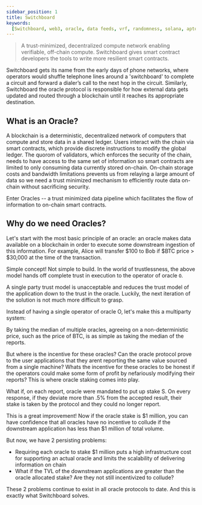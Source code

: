 ```yaml
---
sidebar_position: 1
title: Switchboard
keywords:
  [Switchboard, web3, oracle, data feeds, vrf, randomness, solana, aptos, near]
---
```


> A trust-minimized, decentralized compute network enabling verifiable,
> off-chain compute. Switchboard gives smart contract developers the tools to
> write more resilient smart contracts.

Switchboard gets its name from the early days of phone networks, where operators
would shuffle telephone lines around a 'switchboard' to complete a circuit and
forward a dialer’s call to the next hop in the circuit. Similarly, Switchboard
the oracle protocol is responsible for how external data gets updated and routed
through a blockchain until it reaches its appropriate destination.

## What is an Oracle?

A blockchain is a deterministic, decentralized network of computers that compute
and store data in a shared ledger. Users interact with the chain via smart
contracts, which provide discrete instructions to modify the global ledger. The
quorom of validators, which enforces the security of the chain, needs to have
access to the same set of information so smart contracts are limited to only
consuming data currently stored on-chain. On-chain storage costs and bandwidth
limitations prevents us from relaying a large amount of data so we need a trust
minimized mechanism to efficiently route data on-chain without sacrificing
security.

Enter Oracles -- a trust minimized data pipeline which facilitates the flow of
information to on-chain smart contracts.

## Why do we need Oracles?

Let's start with the most basic principle of an oracle: an oracle makes data
available on a blockchain in order to execute some downstream ingestion of this
information. For example, Alice will transfer $100 to Bob if $BTC price >
$30,000 at the time of the transaction.

Simple concept! Not simple to build. In the world of trustlessness, the above
model hands off complete trust in execution to the operator of oracle `O`.

A single party trust model is unacceptable and reduces the trust model of the
application down to the trust in the oracle. Luckily, the next iteration of the
solution is not much more difficult to grasp.

Instead of having a single operator of oracle O, let's make this a multiparty
system:

By taking the median of multiple oracles, agreeing on a non-deterministic price,
such as the price of BTC, is as simple as taking the median of the reports.

But where is the incentive for these oracles? Can the oracle protocol prove to
the user applications that they arent reporting the same value sourced from a
single machine? Whats the incentive for these oracles to be honest if the
operators could make some form of profit by nefariously modifying their reports?
This is where oracle staking comes into play.

What if, on each report, oracle were mandated to put up stake S. On every
response, if they deviate more than .5% from the accepted result, their stake is
taken by the protocol and they could no longer report.

This is a great improvement! Now if the oracle stake is $1 million, you can have
confidence that all oracles have no incentive to collude if the downstream
application has less than $1 million of total volume.

But now, we have 2 persisting problems:

- Requiring each oracle to stake $1 million puts a high infrastructure cost for
  supporting an actual oracle and limits the scalability of delivering
  information on chain
- What if the TVL of the downstream applications are greater than the oracle
  allocated stake? Are they not still incentivized to collude?

These 2 problems continue to exist in all oracle protocols to date. And this is
exactly what Switchboard solves.
